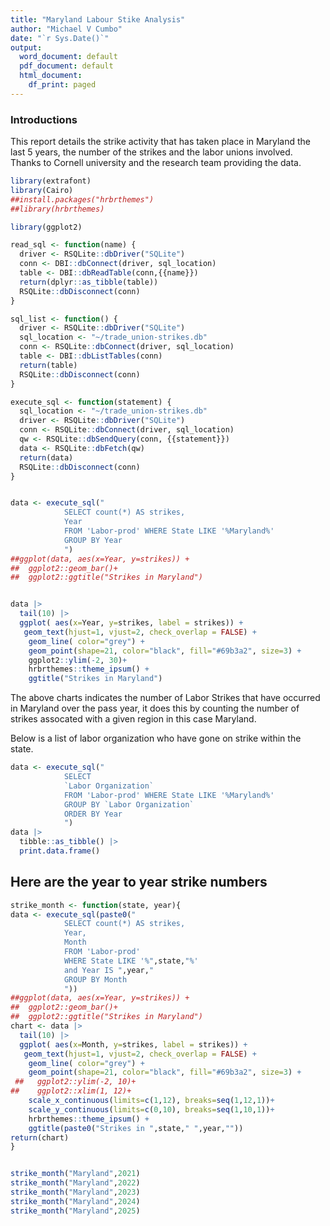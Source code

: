 ```yaml
---
title: "Maryland Labour Stike Analysis"
author: "Michael V Cumbo"
date: "`r Sys.Date()`"
output:
  word_document: default
  pdf_document: default
  html_document:
    df_print: paged
---
```

### Introductions

This report details the strike activity that has taken place in Maryland the last 5 years, the number of the strikes and the labor unions involved. Thanks to Cornell university and the research team providing the data.

```r
library(extrafont)
library(Cairo)
##install.packages("hrbrthemes")
##library(hrbrthemes)

library(ggplot2)

read_sql <- function(name) {
  driver <- RSQLite::dbDriver("SQLite")
  conn <- DBI::dbConnect(driver, sql_location)
  table <- DBI::dbReadTable(conn,{{name}})
  return(dplyr::as_tibble(table))
  RSQLite::dbDisconnect(conn)
}

sql_list <- function() {
  driver <- RSQLite::dbDriver("SQLite")
  sql_location <- "~/trade_union-strikes.db"
  conn <- RSQLite::dbConnect(driver, sql_location)
  table <- DBI::dbListTables(conn)
  return(table)
  RSQLite::dbDisconnect(conn)
}

execute_sql <- function(statement) {
  sql_location <- "~/trade_union-strikes.db"
  driver <- RSQLite::dbDriver("SQLite")
  conn <- RSQLite::dbConnect(driver, sql_location)
  qw <- RSQLite::dbSendQuery(conn, {{statement}})
  data <- RSQLite::dbFetch(qw)
  return(data)
  RSQLite::dbDisconnect(conn)
}


data <- execute_sql("
            SELECT count(*) AS strikes,
            Year 
            FROM 'Labor-prod' WHERE State LIKE '%Maryland%' 
            GROUP BY Year
            ")
##ggplot(data, aes(x=Year, y=strikes)) +
##  ggplot2::geom_bar()+
##  ggplot2::ggtitle("Strikes in Maryland")


data |>  
  tail(10) |> 
  ggplot( aes(x=Year, y=strikes, label = strikes)) +
   geom_text(hjust=1, vjust=2, check_overlap = FALSE) +
    geom_line( color="grey") +
    geom_point(shape=21, color="black", fill="#69b3a2", size=3) +
    ggplot2::ylim(-2, 30)+
    hrbrthemes::theme_ipsum() +
    ggtitle("Strikes in Maryland")

```


The above charts indicates the number of Labor Strikes that have occurred in Maryland over the pass year, it does this by counting the number of strikes assocated with a given region in this case Maryland. 

\pagebreak
Below is a list of labor organization who have gone on strike within the state.
```r
data <- execute_sql("
            SELECT 
            `Labor Organization`
            FROM 'Labor-prod' WHERE State LIKE '%Maryland%' 
            GROUP BY `Labor Organization`
            ORDER BY Year
            ")
data |> 
  tibble::as_tibble() |> 
  print.data.frame()


```

## Here are the year to year strike numbers

```r
strike_month <- function(state, year){
data <- execute_sql(paste0("
            SELECT count(*) AS strikes,
            Year,
            Month
            FROM 'Labor-prod' 
            WHERE State LIKE '%",state,"%' 
            and Year IS ",year,"
            GROUP BY Month
            "))
##ggplot(data, aes(x=Year, y=strikes)) +
##  ggplot2::geom_bar()+
##  ggplot2::ggtitle("Strikes in Maryland")
chart <- data |>  
  tail(10) |> 
  ggplot( aes(x=Month, y=strikes, label = strikes)) +
   geom_text(hjust=1, vjust=2, check_overlap = FALSE) +
    geom_line( color="grey") +
    geom_point(shape=21, color="black", fill="#69b3a2", size=3) +
 ##   ggplot2::ylim(-2, 10)+
##    ggplot2::xlim(1, 12)+
    scale_x_continuous(limits=c(1,12), breaks=seq(1,12,1))+
    scale_y_continuous(limits=c(0,10), breaks=seq(1,10,1))+
    hrbrthemes::theme_ipsum() +
    ggtitle(paste0("Strikes in ",state," ",year,""))
return(chart)
}


strike_month("Maryland",2021)
strike_month("Maryland",2022)
strike_month("Maryland",2023)
strike_month("Maryland",2024)
strike_month("Maryland",2025)

```


